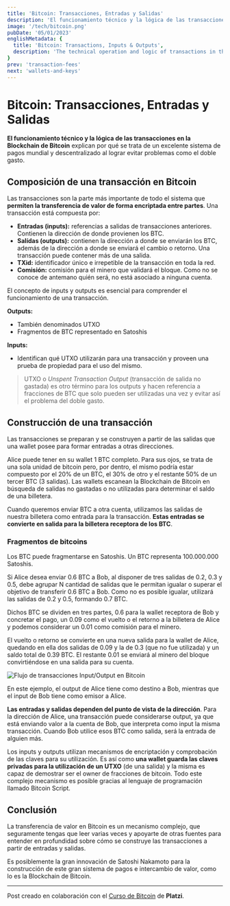 ```yaml
---
title: 'Bitcoin: Transacciones, Entradas y Salidas'
description: 'El funcionamiento técnico y la lógica de las transacciones en la Blockchain de Bitcoin explican por qué se trata de un excelente sistema de pagos mundial y descentralizado al lograr evitar problemas como el doble gasto.'
image: '/tech/bitcoin.png'
pubDate: '05/01/2023'
englishMetadata: {
  title: 'Bitcoin: Transactions, Inputs & Outputs',
  description: 'The technical operation and logic of transactions in the Bitcoin Blockchain explain why it is an excellent global and decentralized payment system by avoiding problems such as double spending.'
}
prev: 'transaction-fees'
next: 'wallets-and-keys'
---
```


# Bitcoin: Transacciones, Entradas y Salidas

**El funcionamiento técnico y la lógica de las transacciones en la Blockchain de Bitcoin** explican por qué se trata de un excelente sistema de pagos mundial y descentralizado al lograr evitar problemas como el doble gasto.

## Composición de una transacción en Bitcoin

Las transacciones son la parte más importante de todo el sistema que **permiten la transferencia de valor de forma encriptada entre partes**. Una transacción está compuesta por:

- **Entradas (inputs):** referencias a salidas de transacciones anteriores. Contienen la dirección de donde provienen los BTC.
- **Salídas (outputs):** contienen la dirección a donde se enviarán los BTC, además de la dirección a donde se enviará el cambio o retorno. Una transacción puede contener más de una salida.
- **TXid:** identificador único e irrepetible de la transacción en toda la red.
- **Comisión:** comisión para el minero que validará el bloque. Como no se conoce de antemano quién será, no está asociado a ninguna cuenta.

El concepto de inputs y outputs es esencial para comprender el funcionamiento de una transacción.

**Outputs:**
- También denominados UTXO
- Fragmentos de BTC representado en Satoshis

**Inputs:**
- Identifican qué UTXO utilizarán para una transacción y proveen una prueba de propiedad para el uso del mismo.

> UTXO o *Unspent Transaction Output* (transacción de salida no gastada) es otro término para los outputs y hacen referencia a fracciones de BTC que solo pueden ser utilizadas una vez y evitar así el problema del doble gasto.

## Construcción de una transacción

Las transacciones se preparan y se construyen a partir de las salidas que una wallet posee para formar entradas a otras direcciones.

Alice puede tener en su wallet 1 BTC completo. Para sus ojos, se trata de una sola unidad de bitcoin pero, por dentro, el mismo podría estar compuesto por el 20% de un BTC, el 30% de otro y el restante 50% de un tercer BTC (3 salidas). Las wallets escanean la Blockchain de Bitcoin en búsqueda de salidas no gastadas o no utilizadas para determinar el saldo de una billetera.

Cuando queremos enviar BTC a otra cuenta, utilizamos las salidas de nuestra billetera como entrada para la transacción. **Estas entradas se convierte en salida para la billetera receptora de los BTC**.

### Fragmentos de bitcoins

Los BTC puede fragmentarse en Satoshis. Un BTC representa 100.000.000 Satoshis.

Si Alice desea enviar 0.6 BTC a Bob, al disponer de tres salidas de 0.2, 0.3 y 0.5, debe agrupar N cantidad de salidas que le permitan igualar o superar el objetivo de transferir 0.6 BTC a Bob. Como no es posible igualar, utilizará las salidas de 0.2 y 0.5, formando 0.7 BTC.

Dichos BTC se dividen en tres partes, 0.6 para la wallet receptora de Bob y concretar el pago, un 0.09 como el vuelto o el retorno a la billetera de Alice y podemos considerar un 0.01 como comisión para el minero.

El vuelto o retorno se convierte en una nueva salida para la wallet de Alice, quedando en ella dos salidas de 0.09 y la de 0.3 (que no fue utilizada) y un saldo total de 0.39 BTC. El restante 0.01 se enviará al minero del bloque convirtiéndose en una salida para su cuenta.

![Flujo de transacciones Input/Output en Bitcoin](/images/bitcoin-inputs-outputs.png)

En este ejemplo, el output de Alice tiene como destino a Bob, mientras que el input de Bob tiene como emisor a Alice.

**Las entradas y salidas dependen del punto de vista de la dirección**. Para la dirección de Alice, una transacción puede considerarse output, ya que está enviando valor a la cuenta de Bob, que interpreta como input la misma transacción. Cuando Bob utilice esos BTC como salida, será la entrada de alguien más.

Los inputs y outputs utilizan mecanismos de encriptación y comprobación de las claves para su utilización. Es así como **una wallet guarda las claves privadas para la utilización de un UTXO** (de una salida) y la misma es capaz de demostrar ser el owner de fracciones de bitcoin. Todo este complejo mecanismo es posible gracias al lenguaje de programación llamado Bitcoin Script.

## Conclusión

La transferencia de valor en Bitcoin es un mecanismo complejo, que seguramente tengas que leer varias veces y apoyarte de otras fuentes para entender en profundidad sobre cómo se construye las transacciones a partir de entradas y salidas.

Es posiblemente la gran innovación de Satoshi Nakamoto para la construcción de este gran sistema de pagos e intercambio de valor, como lo es la Blockchain de Bitcoin.

---
Post creado en colaboración con el [Curso de Bitcoin](https://platzi.com/cursos/bitcoin-developers/) de **Platzi**.

